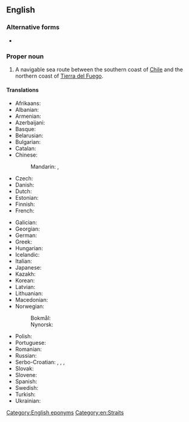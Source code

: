 ==English==
{{wikipedia}}

===Alternative forms===
* {{l|en|Straits of Magellan}}

===Proper noun===
{{en-proper noun|head=[[strait|Strait]] [[of]] [[Magellan]]}}

# A navigable sea route between the southern coast of [[Chile]] and the northern coast of [[Tierra del Fuego]].

====Translations====
{{trans-top|Strait of Magellan}}
* Afrikaans: {{t|af|Straat van Magellaan}}
* Albanian: {{t|sq|Ngushtica e Mangelanit}}
* Armenian: {{t|hy|Մագելանի նեղուց}}
* Azerbaijani: {{t|az|Magellan boğazı}}
* Basque: {{t|eu|Magallaes itsasartea}}
* Belarusian: {{t|be|Магеланаў праліў|m}}
* Bulgarian: {{t|bg|Магеланов проток|m}}
* Catalan: {{t|ca|estret de Magallanes|m}}
* Chinese:
*: Mandarin: {{t+|cmn|麥哲倫海峽|sc=Hani}}, {{t+|cmn|麦哲伦海峡|tr=Màizhélún hǎixiá|sc=Hani}}
* Czech: {{t|cs|Magalhãesův průliv|m}}
* Danish: {{t|da|Magellanstrædet}}
* Dutch: {{t+|nl|Straat Magellaan|f}}
* Estonian: {{t|et|Magalhãesi väin}}
* Finnish: {{t|fi|Magalhãesinsalmi}}
* French: {{t+|fr|détroit de Magellan|m}}
{{trans-mid}}
* Galician: {{t|gl|Estreito de Magalláns|m}}
* Georgian: {{t|ka|მაგელანის სრუტე}}
* German: {{t+|de|Magellanstraße|f}}
* Greek: {{t|el|Πορθμός του Μαγγελάνου|m}}
* Hungarian: {{t|hu|Magellán-szoros}}
* Icelandic: {{t|is|Magellansund|n}}
* Italian: {{t|it|stretto di Magellano|m}}
* Japanese: {{t|ja|マゼラン海峡|tr=Mazeran kaikyō|sc=Jpan}}
* Kazakh: {{t|kk|Магеллан бұғазы}}
* Korean: {{t|ko|마젤란 해협}}
* Latvian: {{t|lv|Magelāna šaurums|m}}
* Lithuanian: {{t|lt|Magelano sąsiauris|m}}
* Macedonian: {{t|mk|Магеланов Проток|m}}
* Norwegian:
*: Bokmål: {{t|nb|Magellanstredet|n}}
*: Nynorsk: {{t|nn|Magellansundet|n}}
* Polish: {{t|pl|Cieśnina Magellana|f}}
* Portuguese: {{t|pt|Estreito de Magalhães|m}}
* Romanian: {{t|ro|Strâmtoarea Magellan|f}}
* Russian: {{t|ru|Магелла́нов проли́в|m}}
* Serbo-Croatian: {{t|sh|Магеланов мореуз|m}}, {{t|sh|Magelanov moreuz|m}}, {{t|sh|Magelanov prolaz|m}}, {{t|sh|Магеланов пролаз|m}}
* Slovak: {{t|sk|Magalhaesov prieliv|m}}
* Slovene: {{t|sl|Magellanov preliv|m}}
* Spanish: {{t|es|estrecho de Magallanes|m}}
* Swedish: {{t|sv|Magellans sund|n}}
* Turkish: {{t|tr|Macellan Boğazı}}
* Ukrainian: {{t|uk|Магелланова протока|f}}
{{trans-bottom}}

[[Category:English eponyms]]
[[Category:en:Straits]]